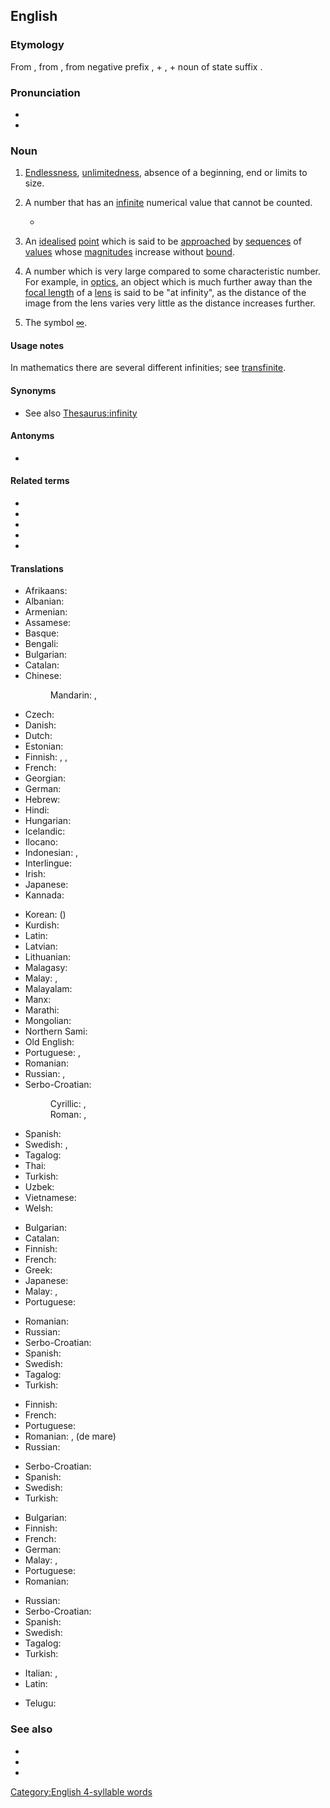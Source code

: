 ==English==

===Etymology===
From {{etyl|fro|en}} {{m|fro|infinité}}, from {{etyl|la|en}} {{m|la|infinitas||unlimitedness}}, from negative prefix {{m|la|in-||not}}, + {{m|la|finis||end}}, + noun of state suffix {{m|la|-tas}}.

===Pronunciation===
* {{IPA|en|/ɪnˈfɪnɪti/}}
* {{rhymes|en|ɪnɪti}}

===Noun===
{{en-noun|~|infinities}}

# {{lb|en|uncountable}} [[endlessness|Endlessness]], [[unlimitedness]], absence of a beginning, end or limits to size.
# {{lb|en|countable|mathematics}} A number that has an [[infinite]] numerical value that cannot be counted.
#* {{quote-journal|en|date=2012-01
|author=Michael Riordan
|title=Tackling Infinity
|volume=100|issue=1|page=86
|magazine=[[w:American Scientist|American Scientist]]
|url=http://www.americanscientist.org/bookshelf/pub/tackling-infinity
|passage=Some of the most beautiful and thus appealing physical theories, including quantum electrodynamics and quantum gravity, have been dogged for decades by '''infinities''' that erupt when theorists try to prod their calculations into new domains. Getting rid of these nagging '''infinities''' has probably occupied far more effort than was spent in originating the theories.}}
# {{lb|en|countable|topology|analysis}} An [[idealised]] [[point]] which is said to be [[approach]]ed by [[sequence]]s of [[values]] whose [[magnitude]]s increase without [[bound]].
# {{lb|en|uncountable}} A number which is very large compared to some characteristic number. For example, in [[optics]], an object which is much further away than the [[focal length]] of a [[lens]] is said to be "at infinity", as the distance of the image from the lens varies very little as the distance increases further.
# {{lb|en|uncountable}} The symbol [[∞]].

====Usage notes====
In mathematics there are several different infinities; see [[transfinite]].

====Synonyms====
* {{sense|absence of a beginning, end or limits to size}} See also [[Thesaurus:infinity]]

====Antonyms====
* {{l|en|finity}}

====Related terms====
* {{l|en|finish}}
* {{l|en|finite}}
* {{l|en|infinite}}
* {{l|en|infinitesimal}}
* {{l|en|infinitieth}}

====Translations====
{{trans-top|endlessness, unlimitedness, absence of end or limit}}
* Afrikaans: {{t|af|oneindigheid}}
* Albanian: {{t+|sq|pafundësi|f}}
* Armenian: {{t+|hy|անսահմանություն|sc=Armn}}
* Assamese: {{t|as|অসীম}}
* Basque: {{t|eu|infinitu}}
* Bengali: {{t|bn|অসীম}}
* Bulgarian: {{t+|bg|безкрайност|f}}
* Catalan: {{t|ca|infinitat|f}}
* Chinese:
*: Mandarin: {{t+|cmn|無限|sc=Hani}}, {{t+|cmn|无限|tr=wúxiàn|sc=Hani}}
* Czech: {{t|cs|nekonečno|n}}
* Danish: {{t|da|uendelighed}}
* Dutch: {{t+|nl|oneindigheid}}
* Estonian: {{t|et|lõpmatus}}
* Finnish: {{t+|fi|äärettömyys}}, {{t+|fi|loputtomuus}}, {{t+|fi|rajattomuus}}
* French: {{t+|fr|infinité|f}}
* Georgian: {{t|ka|უსასრულობა|sc=Geor}}
* German: {{t+|de|Unendlichkeit|f}}
* Hebrew: {{t+|he|אֵינְסוֹף|m|tr=einsóf|sc=Hebr}}
* Hindi: {{t+|hi|अनंत|sc=Deva}}
* Hungarian: {{t+|hu|végtelenség}}
* Icelandic: {{t+|is|óendanleiki}}
* Ilocano: {{t|ilo|awan inggana}}
* Indonesian: {{t|id|tak hingga}}, {{t|id|ananta}}
* Interlingue: {{t|ie|ínfinitá}}
* Irish: {{t|ga|éigríoch}}
* Japanese: {{t+|ja|無限|tr=むげん, mugen}}
* Kannada: {{t+|kn|ಅನಂತ}}
{{trans-mid}}
* Korean: {{t+|ko|무한}} ({{t+|ko|無限|sc=Hani}})
* Kurdish: {{t+|ku|bêdawî|sc=ku-Arab}}
* Latin: {{t|la|infīnitās|f}}
* Latvian: {{t|lv|bezgalība}}
* Lithuanian: {{t|lt|begalybė}}
* Malagasy: {{t+|mg|tsiefa}}
* Malay: {{t|ms|ketidakterhinggaan}}, {{t|ms|infiniti}}
* Malayalam: {{t+|ml|അനന്തത|sc=Mlym}}
* Manx: {{t|gv|neuyerinaght|f}}
* Marathi: {{t|mr|अनंत|sc=Deva}}
* Mongolian: {{t+|mn|хязгааргүй|sc=Cyrl}}
* Northern Sami: {{t|se|agálašvuohta}}
* Old English: {{t|ang|endelēasnes|f}}
* Portuguese: {{t+|pt|infinito|m}}, {{t+|pt|infinidade|f}}
* Romanian: {{t+|ro|infinitate|f}}
* Russian: {{t+|ru|бесконе́чность|f}}, {{t+|ru|безграни́чность|f}}
* Serbo-Croatian:
*: Cyrillic: {{t|sh|бесконачност|f}}, {{t|sh|бескрајност|f}}
*: Roman: {{t+|sh|beskonačnost|f}}, {{t+|sh|beskrajnost|f}}
* Spanish: {{t+|es|infinidad|f}}
* Swedish: {{t+|sv|oändlighet|c}}, {{t|sv|ändlöshet|c}}
* Tagalog: {{t|tl|awanggan}}
* Thai: {{t+|th|อนันต์}}
* Turkish: {{t+|tr|sonsuzluk}}
* Uzbek: {{t+|uz|cheksizlik}}
* Vietnamese: {{t+|vi|vô cực}}
* Welsh: {{t|cy|anfeidredd}}
{{trans-bottom}}

{{trans-top|a number that has an infinite, uncountable numerical value}}
* Bulgarian: {{t+|bg|безкрайност|f}}
* Catalan: {{t|ca|infinitat|f}}
* Finnish: {{t+|fi|ääretön}}
* French: {{t+|fr|infinité|f}}
* Greek: {{t+|el|άπειρο|n|sc=Grek}}
* Japanese: {{t|ja|無限大|tr=むげんだい, mugendai}}
* Malay: {{t|ms|ketidakterhinggaan}}, {{t|ms|infiniti}}
* Portuguese: {{t+|pt|infinito|m}}
{{trans-mid}}
* Romanian: {{t+|ro|infinit|n}}
* Russian: {{t+|ru|бесконе́чность|f}}
* Serbo-Croatian: {{t+|sh|bȅskonačnōst|f}}
* Spanish: {{t+|es|infinito|m}}
* Swedish: {{t+|sv|oändlighet|c}}
* Tagalog: {{t|tl|awanggan}}
* Turkish: {{t+|tr|sonsuz}}
{{trans-bottom}}

{{trans-top|a number which is very large compared to some characteristic number}}
* Finnish: {{t+|fi|ääretön}}
* French: {{t+|fr|infini|m}}
* Portuguese: {{t+|pt|infinito|m}}
* Romanian: {{t+|ro|infinit|n}}, {{t+|ro|nesfârșit|n}} (de mare)
* Russian: {{t+|ru|бесконе́чность|f}}
{{trans-mid}}
* Serbo-Croatian: {{t+|sh|bȅskonačnōst|f}}
* Spanish: {{t+|es|infinidad|f}}
* Swedish: {{t+|sv|oändlighet|c}}
* Turkish: {{t+|tr|sonsuz}}
{{trans-bottom}}

{{trans-top|the symbol ∞}}
* Bulgarian: {{t+|bg|безкрайност|f}}
* Finnish: {{t+|fi|ääretön}}
* French: {{t+|fr|infini|m}}
* German: {{t+|de|Unendlichkeit|f}}
* Malay: {{t|ms|ketidakterhinggaan}}, {{t|ms|infiniti}}
* Portuguese: {{t+|pt|infinito|m}}
* Romanian: {{t+|ro|infinit}}
{{trans-mid}}
* Russian: {{t+|ru|бесконе́чность|f}}
* Serbo-Croatian: {{t+|sh|bȅskonačnōst|f}}
* Spanish: {{t+|es|infinito|m}}
* Swedish: {{t|sv|oändlighetstecken|n}}
* Tagalog: {{t|tl|awanggan}}
* Turkish: {{t+|tr|sonsuz}}
{{trans-bottom}}

{{checktrans-top}}
* Italian: {{t+check|it|infinito}}, {{t+check|it|infinità}}
* Latin: {{t-check|la|infinitas|f}}
{{trans-mid}}
* Telugu: {{t+check|te|అనంతం}}
{{trans-bottom}}

===See also===
* {{l|en|eternal}}
* {{l|en|eternity}}
* {{l|en|transfinite}}

[[Category:English 4-syllable words]]